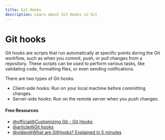 ```yaml
---
title: Git Hooks
description: Learn about Git Hooks in Git
---
```


# Git hooks

Git hooks are scripts that run automatically at specific points during the Git workflow, such as when you commit, push, or pull changes from a repository. These scripts can be used to perform various tasks, like validating code, formatting files, or even sending notifications.

There are two types of Git hooks:

- Client-side hooks: Run on your local machine before committing changes.
- Server-side hooks: Run on the remote server when you push changes.

#### Free Resources

- [@official@Customizing Git - Git Hooks](https://git-scm.com/book/en/v2/Customizing-Git-Git-Hooks)
- [@article@Git hooks](https://www.atlassian.com/git/tutorials/git-hooks)
- [@video@What are GitHooks? Explained in 5 minutes](https://www.youtube.com/watch?v=1OFiiPretCM)
